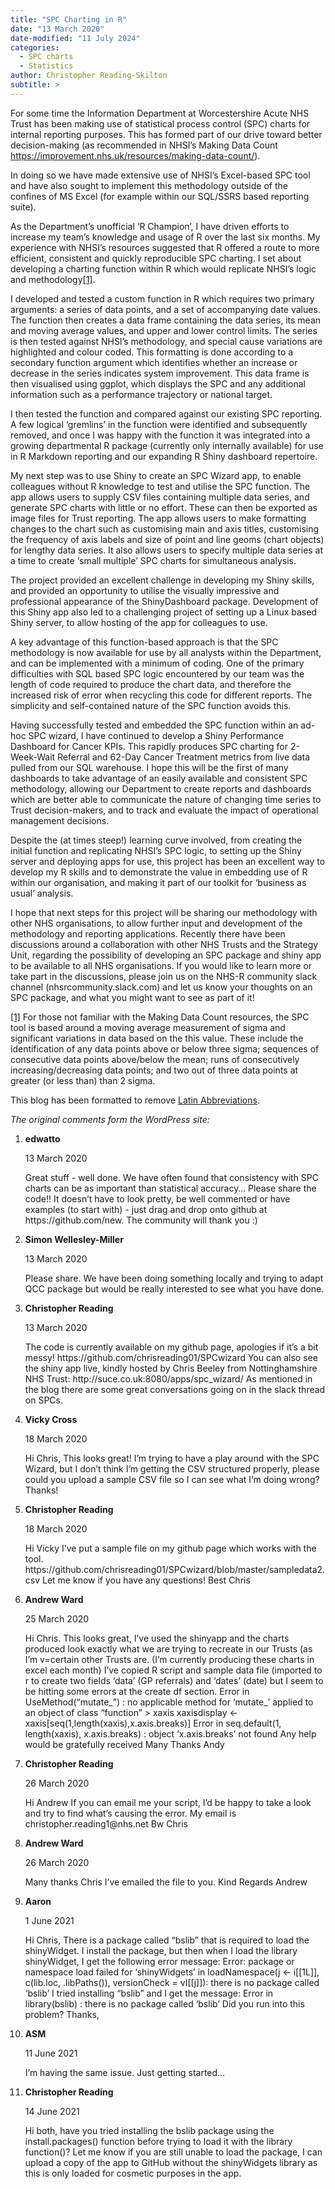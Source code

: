 ```yaml
---
title: "SPC Charting in R"
date: "13 March 2020"
date-modified: "11 July 2024"
categories:
  - SPC charts
  - Statistics
author: Christopher Reading-Skilton
subtitle: >
---
```


For some time the Information Department at Worcestershire Acute NHS Trust has been making use of statistical process control (SPC) charts for internal reporting purposes. This has formed part of our drive toward better decision-making (as recommended in NHSI's Making Data Count <https://improvement.nhs.uk/resources/making-data-count/>).

In doing so we have made extensive use of NHSI's Excel-based SPC tool and have also sought to implement this methodology outside of the confines of MS Excel (for example within our SQL/SSRS based reporting suite).

As the Department's unofficial ‘R Champion', I have driven efforts to increase my team's knowledge and usage of R over the last six months. My experience with NHSI's resources suggested that R offered a route to more efficient, consistent and quickly reproducible SPC charting. I set about developing a charting function within R which would replicate NHSI's logic and methodology[\[1\]](https://nhsrcommunity.com/spc-charting-in-r/#_ftn1).

I developed and tested a custom function in R which requires two primary arguments: a series of data points, and a set of accompanying date values. The function then creates a data frame containing the data series, its mean and moving average values, and upper and lower control limits. The series is then tested against NHSI's methodology, and special cause variations are highlighted and colour coded. This formatting is done according to a secondary function argument which identifies whether an increase or decrease in the series indicates system improvement. This data frame is then visualised using ggplot, which displays the SPC and any additional information such as a performance trajectory or national target.

I then tested the function and compared against our existing SPC reporting. A few logical ‘gremlins' in the function were identified and subsequently removed, and once I was happy with the function it was integrated into a growing departmental R package (currently only internally available) for use in R Markdown reporting and our expanding R Shiny dashboard repertoire.

My next step was to use Shiny to create an SPC Wizard app, to enable colleagues without R knowledge to test and utilise the SPC function. The app allows users to supply CSV files containing multiple data series, and generate SPC charts with little or no effort. These can then be exported as image files for Trust reporting. The app allows users to make formatting changes to the chart such as customising main and axis titles, customising the frequency of axis labels and size of point and line geoms (chart objects) for lengthy data series. It also allows users to specify multiple data series at a time to create ‘small multiple' SPC charts for simultaneous analysis.

The project provided an excellent challenge in developing my Shiny skills, and provided an opportunity to utilise the visually impressive and professional appearance of the ShinyDashboard package. Development of this Shiny app also led to a challenging project of setting up a Linux based Shiny server, to allow hosting of the app for colleagues to use.

A key advantage of this function-based approach is that the SPC methodology is now available for use by all analysts within the Department, and can be implemented with a minimum of coding. One of the primary difficulties with SQL based SPC logic encountered by our team was the length of code required to produce the chart data, and therefore the increased risk of error when recycling this code for different reports. The simplicity and self-contained nature of the SPC function avoids this.

Having successfully tested and embedded the SPC function within an ad-hoc SPC wizard, I have continued to develop a Shiny Performance Dashboard for Cancer KPIs. This rapidly produces SPC charting for 2-Week-Wait Referral and 62-Day Cancer Treatment metrics from live data pulled from our SQL warehouse. I hope this will be the first of many dashboards to take advantage of an easily available and consistent SPC methodology, allowing our Department to create reports and dashboards which are better able to communicate the nature of changing time series to Trust decision-makers, and to track and evaluate the impact of operational management decisions.

Despite the (at times steep!) learning curve involved, from creating the initial function and replicating NHSI's SPC logic, to setting up the Shiny server and deploying apps for use, this project has been an excellent way to develop my R skills and to demonstrate the value in embedding use of R within our organisation, and making it part of our toolkit for ‘business as usual' analysis.

I hope that next steps for this project will be sharing our methodology with other NHS organisations, to allow further input and development of the methodology and reporting applications. Recently there have been discussions around a collaboration with other NHS Trusts and the Strategy Unit, regarding the possibility of developing an SPC package and shiny app to be available to all NHS organisations. If you would like to learn more or take part in the discussions, please join us on the NHS-R community slack channel (nhsrcommunity.slack.com) and let us know your thoughts on an SPC package, and what you might want to see as part of it!

[\[1\]](https://nhsrcommunity.com/spc-charting-in-r/#_ftnref1) For those not familiar with the Making Data Count resources, the SPC tool is based around a moving average measurement of sigma and significant variations in data based on the this value. These include the identification of any data points above or below three sigma; sequences of consecutive data points above/below the mean; runs of consecutively increasing/decreasing data points; and two out of three data points at greater (or less than) than 2 sigma.

This blog has been formatted to remove [Latin Abbreviations](https://nhsrway.nhsrcommunity.com/style-guides.html#avoid-latin-abbreviation).

*The original comments form the WordPress site:*

1.  **edwatto**

    13 March 2020

    Great stuff - well done. We have often found that consistency with SPC charts can be as important than statistical accuracy... Please share the code!! It doesn't have to look pretty, be well commented or have examples (to start with) - just drag and drop onto github at https://github.com/new. The community will thank you :)

2.  **Simon Wellesley-Miller**

    13 March 2020

    Please share. We have been doing something locally and trying to adapt QCC package but would be really interested to see what you have done.

3.  **Christopher Reading**

    13 March 2020

    The code is currently available on my github page, apologies if it's a bit messy! https://github.com/chrisreading01/SPCwizard You can also see the shiny app live, kindly hosted by Chris Beeley from Nottinghamshire NHS Trust: http://suce.co.uk:8080/apps/spc_wizard/ As mentioned in the blog there are some great conversations going on in the slack thread on SPCs.

4.  **Vicky Cross**

    18 March 2020

    Hi Chris, This looks great! I'm trying to have a play around with the SPC Wizard, but I don't think I'm getting the CSV structured properly, please could you upload a sample CSV file so I can see what I'm doing wrong? Thanks!

5.  **Christopher Reading**

    18 March 2020

    Hi Vicky I've put a sample file on my github page which works with the tool. https://github.com/chrisreading01/SPCwizard/blob/master/sampledata2.csv Let me know if you have any questions! Best Chris

6.  **Andrew Ward**

    25 March 2020

    Hi Chris. This looks great, I've used the shinyapp and the charts produced look exactly what we are trying to recreate in our Trusts (as I'm v=certain other Trusts are. (I'm currently producing these charts in excel each month) I've copied R script and sample data file (imported to r to create two fields 'data' (GP referrals) and 'dates' (date) but I seem to be hitting some errors at the create df section. Error in UseMethod("mutate\_") : no applicable method for 'mutate\_' applied to an object of class "function" \> xaxis xaxisdisplay \<- xaxis\[seq(1,length(xaxis),x.axis.breaks)\] Error in seq.default(1, length(xaxis), x.axis.breaks) : object 'x.axis.breaks' not found Any help would be gratefully received Many Thanks Andy

7.  **Christopher Reading**

    26 March 2020

    Hi Andrew If you can email me your script, I'd be happy to take a look and try to find what's causing the error. My email is christopher.reading1\@nhs.net Bw Chris

8.  **Andrew Ward**

    26 March 2020

    Many thanks Chris I've emailed the file to you. Kind Regards Andrew

9.  **Aaron**

    1 June 2021

    Hi Chris, There is a package called "bslib" that is required to load the shinyWidget. I install the package, but then when I load the library shinyWidget, I get the following error message: Error: package or namespace load failed for ‘shinyWidgets' in loadNamespace(j \<- i\[\[1L\]\], c(lib.loc, .libPaths()), versionCheck = vI\[\[j\]\]): there is no package called ‘bslib' I tried installing "bslib" and I get the message: Error in library(bslib) : there is no package called ‘bslib' Did you run into this problem? Thanks,

10. **ASM**

    11 June 2021

    I'm having the same issue. Just getting started...

11. **Christopher Reading**

    14 June 2021

    Hi both, have you tried installing the bslib package using the install.packages() function before trying to load it with the library function()? Let me know if you are still unable to load the package, I can upload a copy of the app to GitHub without the shinyWidgets library as this is only loaded for cosmetic purposes in the app.
